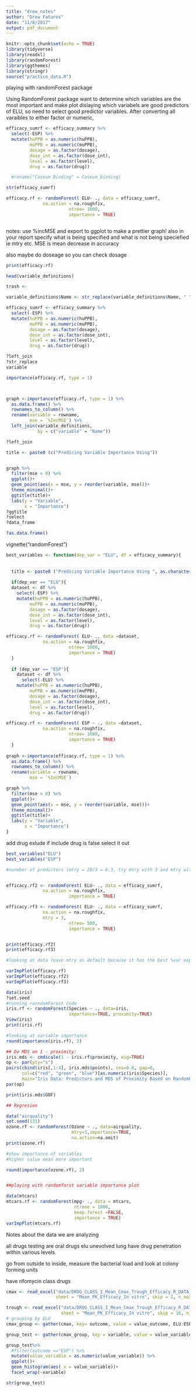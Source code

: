 ```yaml
---
title: "drew_notes"
author: "Drew Faturos"
date: "11/8/2017"
output: pdf_document
---
```


```r
knitr::opts_chunk$set(echo = TRUE)
library(tidyverse)
library(readxl)
library(randomForest)
library(ggthemes)
library(stringr)
source("practice_data.R")

```
 playing with randomForest package 
 

Using RandomForest package want to determine which variables are the most important and make plot dislaying which variabels are good predictors of ELU, so need to select good predictor variables. 
After converting all varaibles to either factor or numeric, 

```r

efficacy_sumrf <- efficacy_summary %>% 
  select(-ESP) %>% 
  mutate(huPPB = as.numeric(huPPB), 
         muPPB = as.numeric(muPPB), 
         dosage = as.factor(dosage), 
         dose_int = as.factor(dose_int), 
         level = as.factor(level), 
         drug = as.factor(drug))

  #rename("Caseum Binding" = Caseum_binding)

str(efficacy_sumrf)

efficacy.rf <- randomForest( ELU~ ., data = efficacy_sumrf,
              na.action = na.roughfix,
                        ntree= 1000, 
                        importance = TRUE)



```
 notes: use %incMSE and export to ggplot to make a prettier graph! also in your report specify what is being specified and what is not being speciefied ie mtry etc. 
 MSE is mean decrease in accuracy 
 
also maybe do doseage so you can check dosage 
 
 
 
 
```r
print(efficacy.rf)

head(variable_definitions)

trash <- 

variable_definitions$Name <- str_replace(variable_definitions$Name, " ", "_" )

efficacy_sumrf <- efficacy_summary %>% 
  select(-ESP) %>% 
  mutate(huPPB = as.numeric(huPPB), 
         muPPB = as.numeric(muPPB), 
         dosage = as.factor(dosage), 
         dose_int = as.factor(dose_int), 
         level = as.factor(level), 
         drug = as.factor(drug)) 

?left_join
?str_replace
variable

importance(efficacy.rf, type = 1)



graph <-importance(efficacy.rf, type = 1) %>% 
  as.data.frame() %>% 
  rownames_to_column() %>% 
  rename(variable = rowname, 
         mse = `%IncMSE`) %>% 
  left_join(variable_definitions, 
            by = c("variable" = "Name"))

?left_join

title <- paste0 (c("Predicing Variable Importance Using"))


graph %>% 
  filter(mse > 0) %>% 
  ggplot()+
  geom_point(aes(x = mse, y = reorder(variable, mse)))+
  theme_minimal()+
  ggtitle(title)+
  labs(y = "Variable", 
       x = "Importance")
?ggtitle
?select
?data_frame

?as.data.frame()

```



vignette("randomForest")


```r
best_variables <- function(dep_var = "ELU", df = efficacy_summary){
  
  
  title <- paste0 ("Predicing Variable Importance Using ", as.character(dep_var))
  
  if(dep_var == "ELU"){
  dataset <- df %>% 
    select(-ESP) %>% 
    mutate(huPPB = as.numeric(huPPB), 
         muPPB = as.numeric(muPPB), 
         dosage = as.factor(dosage), 
         dose_int = as.factor(dose_int), 
         level = as.factor(level), 
         drug = as.factor(drug))

efficacy.rf <- randomForest( ELU~ ., data =dataset,
              na.action = na.roughfix,
                        ntree= 1000, 
                        importance = TRUE)
  }
  
  if (dep_var == "ESP"){
    dataset <- df %>% 
      select(-ELU) %>% 
    mutate(huPPB = as.numeric(huPPB), 
         muPPB = as.numeric(muPPB), 
         dosage = as.factor(dosage), 
         dose_int = as.factor(dose_int), 
         level = as.factor(level), 
         drug = as.factor(drug))

efficacy.rf <- randomForest( ESP ~ ., data =dataset,
              na.action = na.roughfix,
                        ntree= 1000, 
                        importance = TRUE)
  }
  
graph <-importance(efficacy.rf, type = 1) %>% 
  as.data.frame() %>% 
  rownames_to_column() %>% 
  rename(variable = rowname, 
         mse = `%IncMSE`) 

graph %>% 
  filter(mse > 0) %>% 
  ggplot()+
  geom_point(aes(x = mse, y = reorder(variable, mse)))+
  theme_minimal()+
  ggtitle(title)+
  labs(y = "Variable", 
       x = "Importance")
}

```
add drug exlude if include drug is false select it out 


```r


best_variables("ELU")
best_variables("ESP")

```


```r



#nunmber of predictors (mtry = 20/3 = 6.3, try mtry with 3 and mtry with 12 )


efficacy.rf2 <- randomForest( ELU~ ., data = efficacy_sumrf,
              na.action = na.roughfix,
                        importance = TRUE)

efficacy.rf3 <- randomForest( ELU~ ., data = efficacy_sumrf,
              na.action = na.roughfix,
              mtry = 3,
                        ntree= 500, 
                        importance = TRUE)


print(efficacy.rf2)
print(efficacy.rf3)

#looking at data leave mtry as default because it has the best %var explained 

varImpPlot(efficacy.rf)
varImpPlot(efficacy.rf2)
varImpPlot(efficacy.rf3)

```







```r

data(iris)
?set.seed
#running ranndomForest Code
iris.rf <- randomForest(Species ~ ., data=iris,
                        importance=TRUE, proximity=TRUE)
View(iris)
print(iris.rf)

#looking at variable importance 
round(importance(iris.rf), 2)

## Do MDS on 1 - proximity:
iris.mds <- cmdscale(1 - iris.rf$proximity, eig=TRUE)
op <- par(pty="s")
pairs(cbind(iris[,1:4], iris.mds$points), cex=0.6, gap=0,
      col=c("red", "green", "blue")[as.numeric(iris$Species)],
      main="Iris Data: Predictors and MDS of Proximity Based on RandomForest")
par(op)

print(iris.mds$GOF)

## Regresion

data("airquality")
set.seed(131)
ozone.rf <- randomForest(Ozone ~ ., data=airquality,
                         mtry=3,importance=TRUE,
                         na.action=na.omit)
print(ozone.rf)

#show importance of variables
#higher value mean more important

round(importance(ozone.rf), 2)


##playing with randomforst variable importance plot

data(mtcars)
mtcars.rf <- randomForest(mpg~ ., data = mtcars, 
                          ntreee = 1000, 
                          keep.forest =FALSE, 
                          importance = TRUE)
varImpPlot(mtcars.rf)

```














Notes about the data we are analyzing 

all drugs testing are oral drugs 
elu unevolved lung
have drug penetration within various levels 

go from outside to inside, measure the bacterial load and look at colony forming units 

have rifomycin class drugs 


```r
cmax <- read_excel("data/DRUG_CLASS_I_Mean_Cmax_Trough_Efficacy_R_DATA_ANALYSIS.xlsx",
                   sheet = "Mean_PK_Efficacy_In vitro", skip = 1, n_max = 12)

trough <- read_excel("data/DRUG_CLASS_I_Mean_Cmax_Trough_Efficacy_R_DATA_ANALYSIS.xlsx",
                     sheet = "Mean_PK_Efficacy_In vitro", skip = 16, n_max = 12)
# grouping by ELU
cmax_group <- gather(cmax, key= outcome, value = value_outcome, ELU:ESP)

group_test <- gather(cmax_group, key = variable, value = value_variable, PLA:SLE)

group_test%>% 
  #filter(outcome =="ESP") %>% 
  mutate(value_variable = as.numeric(value_variable)) %>% 
  ggplot()+
  geom_histogram(aes( x = value_variable))+
  facet_wrap(~variable)

str(group_test)





```

